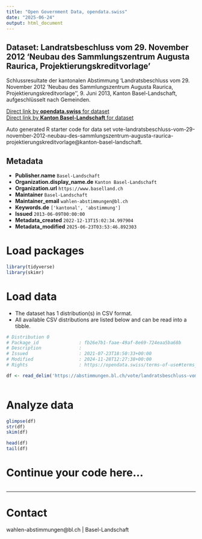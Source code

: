 ```yaml
---
title: "Open Government Data, opendata.swiss"
date: "2025-06-24"
output: html_document
---
```


## Dataset: Landratsbeschluss vom 29. November 2012 'Neubau des Sammlungszentrum Augusta Raurica, Projektierungskreditvorlage'

Schlussresultate der kantonalen Abstimmung 'Landratsbeschluss vom 29. November 2012 'Neubau des Sammlungszentrum Augusta Raurica, Projektierungskreditvorlage'', 9. Juni 2013, Kanton Basel-Landschaft, aufgeschlüsselt nach Gemeinden.

[Direct link by **opendata.swiss** for dataset](https://opendata.swiss/de/dataset/landratsbeschluss-vom-29-november-2012-neubau-des-sammlungszentrum-augusta-raurica-projektierun)<br>
[Direct link by **Kanton Basel-Landschaft** for dataset](https://abstimmungen.bl.ch/vote/landratsbeschluss-vom-29-november-2012-neubau-des-sammlungszentrum-augusta-raurica-projektierungskreditvorlage/data)

Auto generated R starter code for data set vote-landratsbeschluss-vom-29-november-2012-neubau-des-sammlungszentrum-augusta-raurica-projektierungskreditvorlage@kanton-basel-landschaft.

## Metadata

- **Publisher.name** `Basel-Landschaft`
- **Organization.display_name.de** `Kanton Basel-Landschaft`
- **Organization.url** `https://www.baselland.ch`
- **Maintainer** `Basel-Landschaft`
- **Maintainer_email** `wahlen-abstimmungen@bl.ch`
- **Keywords.de** `['kantonal', 'abstimmung']`
- **Issued** `2013-06-09T00:00:00`
- **Metadata_created** `2022-12-13T15:02:34.997904`
- **Metadata_modified** `2025-06-23T03:53:46.892303`


# Load packages

```r

library(tidyverse)
library(skimr)

```

# Load data

-   The dataset has 1 distribution(s) in CSV format.
-   All available CSV distributions are listed below and can be read into a tibble.

```r

# Distribution 0
# Package_id               : fb26e7b1-faae-49af-8e69-724eaa5ba68b
# Description              : 
# Issued                   : 2021-07-23T18:50:33+00:00
# Modified                 : 2024-11-28T12:27:38+00:00
# Rights                   : https://opendata.swiss/terms-of-use#terms_by

df <- read_delim('https://abstimmungen.bl.ch/vote/landratsbeschluss-vom-29-november-2012-neubau-des-sammlungszentrum-augusta-raurica-projektierungskreditvorlage/data-csv')



```

# Analyze data

```r

glimpse(df)
str(df)
skim(df)

head(df)
tail(df)

```

# Continue your code here...

```r

```

------------------------------------------------------------------------

# Contact

wahlen-abstimmungen@bl.ch | Basel-Landschaft
